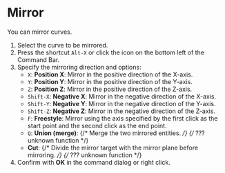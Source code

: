 
# Mirror

You can mirror curves.

<Reference shortcut="Alt+X" command="Mirror" button="Command Bar Bottom Left" />

1. Select the curve to be mirrored.
2. Press the shortcut `Alt-X` or click the icon on the bottom left of the Command Bar.
3. Specify the mirroring direction and options:
   - `X`: **Position X**: Mirror in the positive direction of the X-axis.
   - `Y`: **Position Y**: Mirror in the positive direction of the Y-axis.
   - `Z`: **Position Z**: Mirror in the positive direction of the Z-axis.
   - `Shift-X`: **Negative X**: Mirror in the negative direction of the X-axis.
   - `Shift-Y`: **Negative Y**: Mirror in the negative direction of the Y-axis.
   - `Shift-Z`: **Negative Z**: Mirror in the negative direction of the Z-axis.
   - `F`: **Freestyle**: Mirror using the axis specified by the first click as the start point and the second click as the end point.
   - `Q`: **Union (merge)**: {/* Merge the two mirrored entities. */} {/* ??? unknown function */}
   - **Cut**: {/* Divide the mirror target with the mirror plane before mirroring. */} {/* ??? unknown function */}
4. Confirm with **OK** in the command dialog or right click.